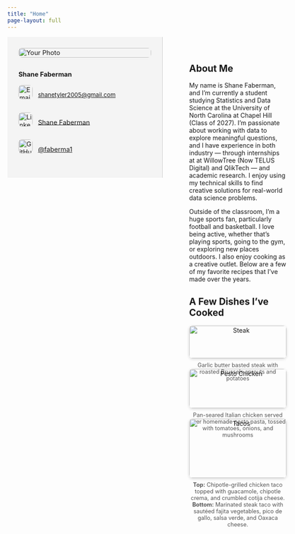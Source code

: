```yaml
---
title: "Home"
page-layout: full
---
```


<style>

.page-container {
  display: flex;
  align-items: flex-start;
}


.sidebar-left {
  width: 300px;         
  padding: 25px;        
  background-color: #f4f4f4;
  border-right: 1px solid #ccc;
  flex-shrink: 0;
  font-size: 1.05em;     
}

.sidebar-left img {
  width: 100%;
  border-radius: 8px;
  margin-bottom: 15px;
}


.main-content {
  padding: 30px 60px; 
  flex-grow: 1;
  max-width: 900px;   
  font-size: 1.0em;     
}

/* ===== Cooking gallery ===== */
.dish-gallery {
  display: flex;
  gap: 24px;           /* space between the three images */
  flex-wrap: wrap;     /* stack on narrow screens */
  justify-content: center;
}

.dish-gallery figure {
  width: 220px;        /* set a uniform width */
  margin: 0;           /* remove default figure margin */
  text-align: center;
}

.dish-gallery img {
  width: 100%;
  border-radius: 8px;
  box-shadow: 0 2px 6px rgba(0,0,0,0.15);
}

.dish-gallery figcaption {
  margin-top: 8px;
  font-size: 0.9em;
  color: #555;
}
</style>

<div class="page-container">

::: {.sidebar-left}
<img src="images/pfp.JPG" alt="Your Photo">
<p><strong>Shane Faberman</strong></p>
<p>
  <img src="images/email.png" alt="Email" style="height:32px; width:32px; vertical-align:middle; margin-right:8px;">
  <a href="mailto:shanetyler2005@gmail.com">
  <span style="font-size: 0.9em; white-space: nowrap;">shanetyler2005@gmail.com</span>
  </a>
</p>
<p>
  <img src="images/linkedin.png" alt="LinkedIn" style="height:32px; width:32px; vertical-align:middle; margin-right:8px;">
  <a href="https://linkedin.com/in/shane-faberman-332b07276" target="_blank">Shane Faberman</a>
</p>
<p>
  <img src="images/github.png" alt="GitHub" style="height:32px; width:32px; vertical-align:middle; margin-right:8px;">
  <a href="https://github.com/faberma1" target="_blank">@faberma1</a>
</p>
:::

::: {.main-content}

## About Me
My name is Shane Faberman, and I'm currently a student studying Statistics and Data Science at the University of North Carolina at Chapel Hill (Class of 2027). I'm passionate about working with data to explore meaningful questions, and I have experience in both industry — through internships at at WillowTree (Now TELUS Digital) and QlikTech — and academic research. I enjoy using my technical skills to find creative solutions for real-world data science problems.

Outside of the classroom, I'm a huge sports fan, particularly football and basketball. I love being active, whether that’s playing sports, going to the gym, or exploring new places outdoors. I also enjoy cooking as a creative outlet. Below are a few of my favorite recipes that I’ve made over the years.


## A Few Dishes I’ve Cooked
<div class="dish-gallery">
  <figure>
    <img src="images/steak.jpeg" alt="Steak">
    <figcaption>Garlic butter basted steak with roasted Brussels sprouts and potatoes</figcaption>
  </figure>

  <figure>
    <img src="images/pesto.jpeg" alt="Pesto Chicken">
    <figcaption>Pan-seared Italian chicken served over homemade pesto pasta, tossed with tomatoes, onions, and mushrooms</figcaption>
  </figure>

  <figure>
    <img src="images/tacos.jpeg" alt="Tacos">
    <figcaption>
  <b>Top:</b> Chipotle-grilled chicken taco topped with guacamole, chipotle crema, and crumbled cotija cheese.  
  <b>Bottom:</b> Marinated steak taco with sautéed fajita vegetables, pico de gallo, salsa verde, and Oaxaca cheese.
</figcaption>
  </figure>
</div>

:::

</div>